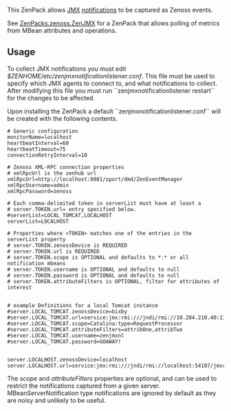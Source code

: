 This ZenPack allows [http://en.wikipedia.org/wiki/Java_Management_Extensions JMX] [http://docs.oracle.com/javase/tutorial/jmx/notifs/index.html notifications] to be captured as Zenoss events.

See [http://wiki.zenoss.org/ZenPack:JMX_Connector ZenPacks.zenoss.ZenJMX] for a ZenPack that allows polling of metrics from MBean attributes and operations.

== Usage ==

To collect JMX notifications you must edit ''$ZENHOME/etc/zenjmxnotificationlistener.conf''. This file must be used to specify which JMX agents to connect to, and what notifications to collect. After modifying this file you must run ``zenjmxnotificationlistener restart`` for the changes to be affected.

Upon installing the ZenPack a default ``zenjmxnotificationlistener.conf`` will be created with the following contents.

<pre>
# Generic configuration
monitorName=localhost
heartbeatInterval=60
heartbeatTimeout=75
connectionRetryInterval=10

# Zenoss XML-RPC connection properties
# xmlRpcUrl is the zenhub url
xmlRpcUrl=http://localhost:8081/zport/dmd/ZenEventManager
xmlRpcUsername=admin
xmlRpcPassword=zenoss

# Each comma-delimited token in serverList must have at least a
# server.TOKEN.url= entry specified below.
#serverList=LOCAL_TOMCAT,LOCALHOST
serverList=LOCALHOST

# Properties where <TOKEN> matches one of the entries in the serverList property
# server.TOKEN.zenossDevice is REQUIRED
# server.TOKEN.url is REQUIRED
# server.TOKEN.scope is OPTIONAL and defaults to *:* or all notification mbeans
# server.TOKEN.username is OPTIONAL and defaults to null
# server.TOKEN.password is OPTIONAL and defaults to null
# server.TOKEN.attributeFilters is OPTIONAL, filter for attributes of interest


# example Definitions for a local Tomcat instance
#server.LOCAL_TOMCAT.zenossDevice=bixby
#server.LOCAL_TOMCAT.url=service:jmx:rmi:///jndi/rmi://10.204.210.40:11111/jmxrmi
#server.LOCAL_TOMCAT.scope=Catalina:type=RequestProcessor
#server.LOCAL_TOMCAT.attributeFilters=attribOne,attribTwo
#server.LOCAL_TOMCAT.username=zenjmxnl
#server.LOCAL_TOMCAT.password=GOAWAY!


server.LOCALHOST.zenossDevice=localhost
server.LOCALHOST.url=service:jmx:rmi:///jndi/rmi://localhost:54107/jmxrmi
</pre>

The ''scope'' and ''attributeFilters'' properties are optional, and can be used to restrict the notifications captured from a given server. MBeanServerNotification type notifications are ignored by default as they are noisy and unlikely to be useful.
